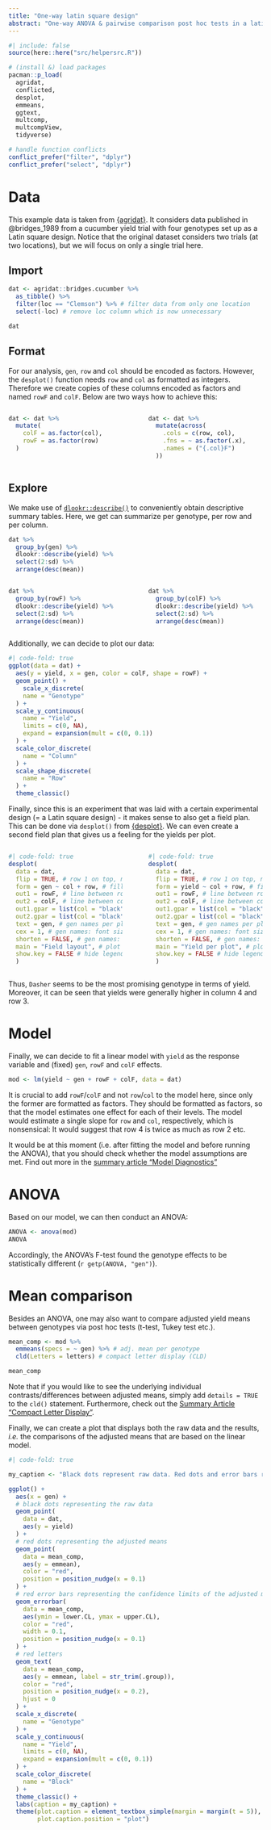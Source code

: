```yaml
---
title: "One-way latin square design"
abstract: "One-way ANOVA & pairwise comparison post hoc tests in a latin square design."
---
```


```r
#| include: false
source(here::here("src/helpersrc.R"))
```

```r
# (install &) load packages
pacman::p_load(
  agridat,
  conflicted,
  desplot,
  emmeans,
  ggtext,
  multcomp,
  multcompView,
  tidyverse)

# handle function conflicts
conflict_prefer("filter", "dplyr") 
conflict_prefer("select", "dplyr")
```

# Data

This example data is taken from [{agridat}](https://kwstat.github.io/agridat/). It considers data published in @bridges_1989 from a cucumber yield trial with four genotypes set up as a Latin square design. Notice that the original dataset considers two trials (at two locations), but we will focus on only a single trial here.

## Import

```r
dat <- agridat::bridges.cucumber %>% 
  as_tibble() %>% 
  filter(loc == "Clemson") %>% # filter data from only one location
  select(-loc) # remove loc column which is now unnecessary

dat
```

## Format

For our analysis, `gen`, `row` and `col` should be encoded as factors. However, the `desplot()` function needs `row` and `col` as formatted as integers. Therefore we create copies of these columns encoded as factors and named `rowF` and `colF`. Below are two ways how to achieve this:

::: columns
::: {.column width="49%"}
```r
dat <- dat %>%
  mutate(
    colF = as.factor(col),
    rowF = as.factor(row)
  )
```
:::

::: {.column width="2%"}
:::

::: {.column width="49%"}
```r
dat <- dat %>%
  mutate(across(
    .cols = c(row, col), 
    .fns = ~ as.factor(.x), 
    .names = ("{.col}F")
  ))
```
:::
:::

## Explore

We make use of [`dlookr::describe()`](../../misc/usefulthings.qmd#dlookr) to conveniently obtain descriptive summary tables. Here, we get can summarize per genotype, per row and per column.

```r
dat %>% 
  group_by(gen) %>% 
  dlookr::describe(yield) %>% 
  select(2:sd) %>%
  arrange(desc(mean))
```

::: columns
::: {.column width="49%"}
```r
dat %>% 
  group_by(rowF) %>% 
  dlookr::describe(yield) %>% 
  select(2:sd) %>%
  arrange(desc(mean))
```
:::

::: {.column width="2%"}
:::

::: {.column width="49%"}
```r
dat %>% 
  group_by(colF) %>% 
  dlookr::describe(yield) %>% 
  select(2:sd) %>%
  arrange(desc(mean))
```
:::
:::

Additionally, we can decide to plot our data:

```r
#| code-fold: true
ggplot(data = dat) +
  aes(y = yield, x = gen, color = colF, shape = rowF) +
  geom_point() +
    scale_x_discrete(
    name = "Genotype"
  ) +
  scale_y_continuous(
    name = "Yield",
    limits = c(0, NA),
    expand = expansion(mult = c(0, 0.1))
  ) +
  scale_color_discrete(
    name = "Column"
  ) +
  scale_shape_discrete(
    name = "Row"
  ) +
  theme_classic()
```

Finally, since this is an experiment that was laid with a certain experimental design (= a Latin square design) - it makes sense to also get a field plan. This can be done via `desplot()` from [{desplot}](../../misc/usefulthings.qmd#desplot). We can even create a second field plan that gives us a feeling for the yields per plot.

::: columns
::: {.column width="49%"}
```r
#| code-fold: true
desplot(
  data = dat,
  flip = TRUE, # row 1 on top, not on bottom
  form = gen ~ col + row, # fill color per genotype       
  out1 = rowF, # line between rows
  out2 = colF, # line between columns
  out1.gpar = list(col = "black", lwd = 2), # out1 line style
  out2.gpar = list(col = "black", lwd = 2), # out2 line style
  text = gen, # gen names per plot
  cex = 1, # gen names: font size
  shorten = FALSE, # gen names: don't abbreviate
  main = "Field layout", # plot title
  show.key = FALSE # hide legend
  ) 
```
:::

::: {.column width="2%"}
:::

::: {.column width="49%"}
```r
#| code-fold: true
desplot(
  data = dat,
  flip = TRUE, # row 1 on top, not on bottom
  form = yield ~ col + row, # fill color according to yield     
  out1 = rowF, # line between rows
  out2 = colF, # line between columns
  out1.gpar = list(col = "black", lwd = 2), # out1 line style
  out2.gpar = list(col = "black", lwd = 2), # out2 line style
  text = gen, # gen names per plot
  cex = 1, # gen names: font size
  shorten = FALSE, # gen names: don't abbreviate
  main = "Yield per plot", # plot title
  show.key = FALSE # hide legend
  ) 
```
:::
:::

Thus, `Dasher` seems to be the most promising genotype in terms of yield. Moreover, it can be seen that yields were generally higher in column 4 and row 3.

# Model

Finally, we can decide to fit a linear model with `yield` as the response variable and (fixed) `gen`, `rowF` and `colF` effects.

```r
mod <- lm(yield ~ gen + rowF + colF, data = dat)
```

::: callout-important
It is crucial to add `rowF`/`colF` and not `row`/`col` to the model here, since only the former are formatted as factors. They should be formatted as factors, so that the model estimates one effect for each of their levels. The model would estimate a single slope for `row` and `col`, respectively, which is nonsensical: It would suggest that row 4 is twice as much as row 2 etc.
:::

::: custom-callout-modass
It would be at this moment (i.e. after fitting the model and before running the ANOVA), that you should check whether the model assumptions are met. Find out more in the [summary article "Model Diagnostics"](../../summaryarticles/modeldiagnostics.qmd)
:::

# ANOVA

Based on our model, we can then conduct an ANOVA:

```r
ANOVA <- anova(mod)
ANOVA
```

Accordingly, the ANOVA's F-test found the genotype effects to be statistically different (`r getp(ANOVA, "gen")`).

# Mean comparison

Besides an ANOVA, one may also want to compare adjusted yield means between genotypes via post hoc tests (t-test, Tukey test etc.).

```r
mean_comp <- mod %>% 
  emmeans(specs = ~ gen) %>% # adj. mean per genotype
  cld(Letters = letters) # compact letter display (CLD)

mean_comp
```

Note that if you would like to see the underlying individual contrasts/differences between adjusted means, simply add `details = TRUE` to the `cld()` statement. Furthermore, check out the [Summary Article "Compact Letter Display"](../../summaryarticles/compactletterdisplay.qmd).

Finally, we can create a plot that displays both the raw data and the results, *i.e.* the comparisons of the adjusted means that are based on the linear model.

```r
#| code-fold: true

my_caption <- "Black dots represent raw data. Red dots and error bars represent adjusted means with 95% confidence limits per genotype Means followed by a common letter are not significantly different according to the Tukey-test."

ggplot() +
  aes(x = gen) +
  # black dots representing the raw data
  geom_point(
    data = dat,
    aes(y = yield)
  ) +
  # red dots representing the adjusted means
  geom_point(
    data = mean_comp,
    aes(y = emmean),
    color = "red",
    position = position_nudge(x = 0.1)
  ) +
  # red error bars representing the confidence limits of the adjusted means
  geom_errorbar(
    data = mean_comp,
    aes(ymin = lower.CL, ymax = upper.CL),
    color = "red",
    width = 0.1,
    position = position_nudge(x = 0.1)
  ) +
  # red letters 
  geom_text(
    data = mean_comp,
    aes(y = emmean, label = str_trim(.group)),
    color = "red",
    position = position_nudge(x = 0.2),
    hjust = 0
  ) +
  scale_x_discrete(
    name = "Genotype"
  ) +
  scale_y_continuous(
    name = "Yield",
    limits = c(0, NA),
    expand = expansion(mult = c(0, 0.1))
  ) +
  scale_color_discrete(
    name = "Block"
  ) +
  theme_classic() +
  labs(caption = my_caption) +
  theme(plot.caption = element_textbox_simple(margin = margin(t = 5)),
        plot.caption.position = "plot")
```
